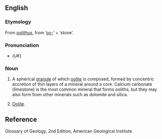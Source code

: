 ==English==
===Etymology===
From {{L.}} ''[[oolithus]]'', from {{AGr.}} '''{{polytonic|[[ᾠο-]]}}''' ‘[[oo-]]’ + '''{{polytonic|[[λίθος]]}}''' ‘stone’.

===Pronunciation===
*(''UK'') {{IPA|/ˈəʊəlɪθ/}}

===Noun===
{{en-noun}}

# {{geology}} A spherical [[granule]] of which [[oolite]] is composed, formed by concentric accretion of thin layers of a mineral around a core. Calcium carbonate (limestone) is the most common mineral that forms ooliths, but they may also form from other minerals such as dolomite and silica. 
# {{rare}} [[oolite|Oolite]].

== Reference ==
Glossary of Geology, 2nd Edition, American Geological Institute